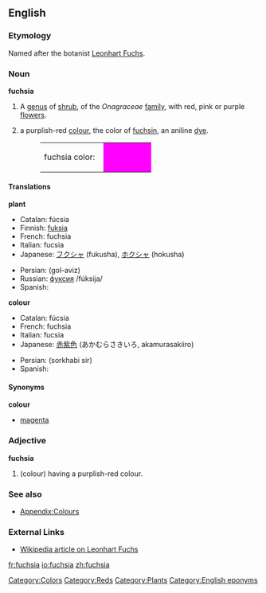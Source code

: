 {{wikipedia}}
==English==

===Etymology===
Named after the botanist [[Wikipedia:Leonhart Fuchs|Leonhart Fuchs]].

===Noun===
'''fuchsia'''

# A [[genus]] of [[shrub]], of the ''Onagraceae'' [[family]], with red, pink or purple [[flower]]s.
# {{colour}} a purplish-red [[color|colour]], the color of [[fuchsin]], an aniline [[dye]].
#:<table><tr><td>fuchsia color: &nbsp;</td><td bgcolor="fuchsia" width="80">&nbsp; </td></tr></table>

====Translations====
'''plant'''
{{top}}
*Catalan: fúcsia
*Finnish: [[fuksia]]
*French: fuchsia {{m}}
*Italian: fucsia {{f}}
*Japanese: [[フクシャ]] (fukusha), [[ホクシャ]] (hokusha)
{{mid}}
*Persian: {{FAchar|[[گل آویز]]}} (gol-aviz)
*Russian: [[фуксия]] /fúksija/
*Spanish: {{trad|es|fucsia}}
{{bottom}}

'''colour'''
{{top}}
*Catalan: fúcsia
*French: fuchsia {{m}}
*Italian: fucsia
*Japanese: [[赤紫色]] (あかむらさきいろ, akamurasakiiro)
{{mid}}
*Persian: {{FAchar|[[سرخابی سیر]]}} (sorkhabi sir)
*Spanish: {{trad|es|fucsia}}
{{bottom}}

====Synonyms====
'''colour'''
*[[magenta]]

===Adjective===
'''fuchsia'''

# (colour) having a purplish-red colour.

===See also===
*[[Wiktionary_Appendix:Colours|Appendix:Colours]]

===External Links===
*[[w:Leonhart_Fuchs|Wikipedia article on Leonhart Fuchs]]

[[Category:Colors]]
[[Category:Reds]]
[[Category:Plants]]
[[Category:English eponyms]]

[[fr:fuchsia]]
[[io:fuchsia]]
[[zh:fuchsia]]